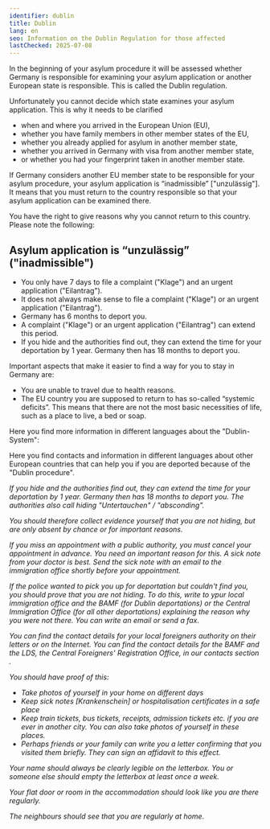 ```yaml
---
identifier: dublin
title: Dublin
lang: en
seo: Information on the Dublin Regulation for those affected
lastChecked: 2025-07-08
---
```


In the beginning of your asylum procedure it will be assessed whether Germany is responsible for examining your asylum application or another European state is responsible. This is called the Dublin regulation.

Unfortunately you cannot decide which state examines your asylum application. This is why it needs to be clarified

- when and where you arrived in the ️European Union (EU),
- whether you have family members in other member states of the EU,
- whether you already applied for asylum in another member state,
- whether you arrived in Germany with visa from another member state,
- or whether you had your fingerprint taken in another member state.

If Germany considers another EU member state to be responsible for your asylum procedure, your asylum application is “inadmissible” \["unzulässig"\]. It means that you must return to the country responsible so that your asylum application can be examined there.

You have the right to give reasons why you cannot return to this country. Please note the following:

## Asylum application is “unzulässig” ("inadmissible")

- You only have 7 days to file a complaint ("Klage") and an urgent application ("Eilantrag").
- It does not always make sense to file a complaint ("Klage") or an urgent application ("Eilantrag").
- Germany has 6 months to deport you.
- A complaint ("Klage") or an urgent application ("Eilantrag") can extend this period.
- If you hide and the authorities find out, they can extend the time for your deportation by 1 year. Germany then has 18 months to deport you.

<Block identifier="get-legal-advice" />

Important aspects that make it easier to find a way for you to stay in Germany are:

- You are unable to travel due to health reasons.
- The EU country you are supposed to return to has so-called “systemic deficits”. This means that there are not the most basic necessities of life, such as a place to live, a bed or soap.

Here you find more information in different languages about the "Dublin-System":

<ExternalShortLink identifier="fluechtlingsrat-brandenburg_dublin" />

Here you find contacts and information in different languages about other European countries that can help you if you are deported because of the "Dublin procedure".

<Address identifier="w2eu" />

If you hide and the authorities find out, they can extend the time for your deportation by 1 year. Germany then has 18 months to deport you.
The authorities also call hiding "Untertauchen" / "absconding".

You should therefore collect evidence yourself that you are not hiding, but are only absent by chance or for important reasons.

If you miss an appointment with a public authority, you must cancel your appointment in advance. You need an important reason for this. A sick note from your doctor is best. Send the sick note with an email to the immigration office shortly before your appointment.

If the police wanted to pick you up for deportation but couldn't find you, you should prove that you are not hiding. To do this, write to ypur local immigration office and the BAMF (for Dublin deportations) or the Central Immigration Office (for all other deportations) explaining the reason why you were not there. You can write an email or send a fax.

You can find the contact details for your local foreigners authority on their letters or on the Internet. You can find the contact details for the BAMF and the LDS, the Central Foreigners' Registration Office, in our <InternalShortLink identifier="contacts">contacts section</InternalShortLink> .

You should have proof of this:

- Take photos of yourself in your home on different days
- Keep sick notes \[Krankenschein\] or hospitalisation certificates in a safe place
- Keep train tickets, bus tickets, receipts, admission tickets etc. if you are ever in another city. You can also take photos of yourself in these places.
- Perhaps friends or your family can write you a letter confirming that you visited them briefly. They can sign an <InternalShortLink identifier="forms">affidavit</InternalShortLink> to this effect.

Your name should always be clearly legible on the letterbox. You or someone else should empty the letterbox at least once a week.

Your flat door or room in the accommodation should look like you are there regularly.

The neighbours should see that you are regularly at home.
